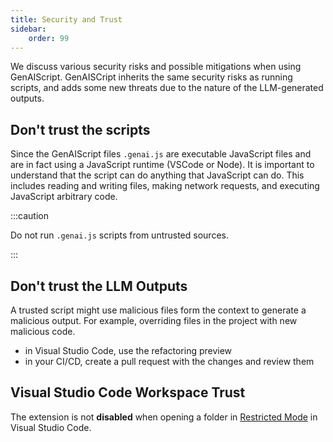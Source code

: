 ```yaml
---
title: Security and Trust
sidebar:
    order: 99
---
```


We discuss various security risks and possible mitigations when using GenAIScript.
GenAISCript inherits the same security risks as running scripts, and adds some new threats due to the nature of the LLM-generated outputs.

## Don't trust the scripts

Since the GenAIScript files `.genai.js` are executable JavaScript files and are in fact using a JavaScript runtime (VSCode or Node). It is important to understand that the script can do anything that JavaScript can do. This includes reading and writing files, making network requests, and executing JavaScript arbitrary code.

:::caution

Do not run `.genai.js` scripts from untrusted sources.

:::

## Don't trust the LLM Outputs

A trusted script might use malicious files form the context to generate a malicious output.
For example, overriding files in the project with new malicious code.

<WarningCode />

- in Visual Studio Code, use the refactoring preview
- in your CI/CD, create a pull request with the changes and review them

## Visual Studio Code Workspace Trust

The extension is not **disabled** when opening a folder in [Restricted Mode](https://code.visualstudio.com/docs/editor/workspace-trust) in Visual Studio Code.

